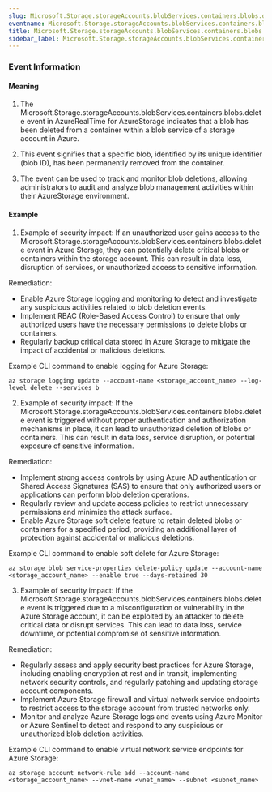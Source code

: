 ```yaml
--- 
slug: Microsoft.Storage.storageAccounts.blobServices.containers.blobs.delete
eventname: Microsoft.Storage.storageAccounts.blobServices.containers.blobs.delete
title: Microsoft.Storage.storageAccounts.blobServices.containers.blobs.delete
sidebar_label: Microsoft.Storage.storageAccounts.blobServices.containers.blobs.delete
---
```

                       
### Event Information

#### Meaning

1. The Microsoft.Storage.storageAccounts.blobServices.containers.blobs.delete event in AzureRealTime for AzureStorage indicates that a blob has been deleted from a container within a blob service of a storage account in Azure.

2. This event signifies that a specific blob, identified by its unique identifier (blob ID), has been permanently removed from the container.

3. The event can be used to track and monitor blob deletions, allowing administrators to audit and analyze blob management activities within their AzureStorage environment.

#### Example

1. Example of security impact: If an unauthorized user gains access to the Microsoft.Storage.storageAccounts.blobServices.containers.blobs.delete event in Azure Storage, they can potentially delete critical blobs or containers within the storage account. This can result in data loss, disruption of services, or unauthorized access to sensitive information.

Remediation:
- Enable Azure Storage logging and monitoring to detect and investigate any suspicious activities related to blob deletion events.
- Implement RBAC (Role-Based Access Control) to ensure that only authorized users have the necessary permissions to delete blobs or containers.
- Regularly backup critical data stored in Azure Storage to mitigate the impact of accidental or malicious deletions. 

Example CLI command to enable logging for Azure Storage:
```
az storage logging update --account-name <storage_account_name> --log-level delete --services b
```

2. Example of security impact: If the Microsoft.Storage.storageAccounts.blobServices.containers.blobs.delete event is triggered without proper authentication and authorization mechanisms in place, it can lead to unauthorized deletion of blobs or containers. This can result in data loss, service disruption, or potential exposure of sensitive information.

Remediation:
- Implement strong access controls by using Azure AD authentication or Shared Access Signatures (SAS) to ensure that only authorized users or applications can perform blob deletion operations.
- Regularly review and update access policies to restrict unnecessary permissions and minimize the attack surface.
- Enable Azure Storage soft delete feature to retain deleted blobs or containers for a specified period, providing an additional layer of protection against accidental or malicious deletions.

Example CLI command to enable soft delete for Azure Storage:
```
az storage blob service-properties delete-policy update --account-name <storage_account_name> --enable true --days-retained 30
```

3. Example of security impact: If the Microsoft.Storage.storageAccounts.blobServices.containers.blobs.delete event is triggered due to a misconfiguration or vulnerability in the Azure Storage account, it can be exploited by an attacker to delete critical data or disrupt services. This can lead to data loss, service downtime, or potential compromise of sensitive information.

Remediation:
- Regularly assess and apply security best practices for Azure Storage, including enabling encryption at rest and in transit, implementing network security controls, and regularly patching and updating storage account components.
- Implement Azure Storage firewall and virtual network service endpoints to restrict access to the storage account from trusted networks only.
- Monitor and analyze Azure Storage logs and events using Azure Monitor or Azure Sentinel to detect and respond to any suspicious or unauthorized blob deletion activities.

Example CLI command to enable virtual network service endpoints for Azure Storage:
```
az storage account network-rule add --account-name <storage_account_name> --vnet-name <vnet_name> --subnet <subnet_name>
```


 